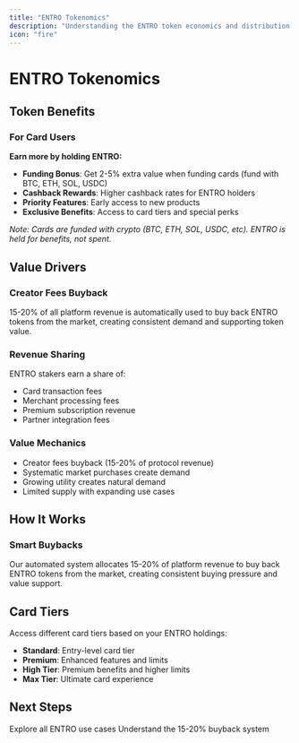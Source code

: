 ```yaml
---
title: "ENTRO Tokenomics"
description: "Understanding the ENTRO token economics and distribution model"
icon: "fire"
---
```


# ENTRO Tokenomics

## Token Benefits

### For Card Users

**Earn more by holding ENTRO:**
- **Funding Bonus**: Get 2-5% extra value when funding cards (fund with BTC, ETH, SOL, USDC)
- **Cashback Rewards**: Higher cashback rates for ENTRO holders
- **Priority Features**: Early access to new products
- **Exclusive Benefits**: Access to card tiers and special perks

*Note: Cards are funded with crypto (BTC, ETH, SOL, USDC, etc). ENTRO is held for benefits, not spent.*

## Value Drivers

### Creator Fees Buyback

15-20% of all platform revenue is automatically used to buy back ENTRO tokens from the market, creating consistent demand and supporting token value.

### Revenue Sharing

ENTRO stakers earn a share of:
- Card transaction fees
- Merchant processing fees
- Premium subscription revenue
- Partner integration fees

### Value Mechanics

- Creator fees buyback (15-20% of protocol revenue)
- Systematic market purchases create demand
- Growing utility creates natural demand
- Limited supply with expanding use cases

## How It Works

### Smart Buybacks

Our automated system allocates 15-20% of platform revenue to buy back ENTRO tokens from the market, creating consistent buying pressure and value support.

## Card Tiers

Access different card tiers based on your ENTRO holdings:
- **Standard**: Entry-level card tier
- **Premium**: Enhanced features and limits
- **High Tier**: Premium benefits and higher limits
- **Max Tier**: Ultimate card experience

## Next Steps

<CardGroup cols={2}>
  <Card
    title="Token Utility"
    icon="wrench"
    href="/tokenomics/utility"
  >
    Explore all ENTRO use cases
  </Card>
  <Card
    title="Buyback Mechanism"
    icon="chart-line"
    href="/tokenomics/buyback-mechanism"
  >
    Understand the 15-20% buyback system
  </Card>
</CardGroup>